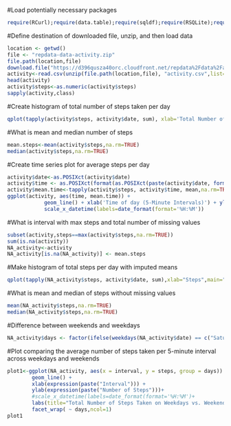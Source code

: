 #Load potentially necessary packages
```r
require(RCurl);require(data.table);require(sqldf);require(RSQLite);require(jpeg);require(data.table);library(quantmod);require(ggplot2);library(scales);require(knitr)
```

#Define destination of downloaded file, unzip, and then load data
```r
location <- getwd()
file <- "repdata-data-activity.zip"
file.path(location,file)
download.file("https://d396qusza40orc.cloudfront.net/repdata%2Fdata%2Factivity.zip", file.path(location,file),method="curl")
activity<-read.csv(unzip(file.path(location,file), "activity.csv",list=FALSE),header=TRUE)
head(activity)
activity$steps<-as.numeric(activity$steps)
sapply(activity,class)
```

#Create histogram of total number of steps taken per day
```r
qplot(tapply(activity$steps, activity$date, sum), xlab='Total Number of Steps Taken Each Day', ylab='Frequency',main="Total Number of Steps Taken Each Day")
```

#What is mean and median number of steps
```r
mean.steps<-mean(activity$steps,na.rm=TRUE)
median(activity$steps,na.rm=TRUE)
```

#Create time series plot for average steps per day
```r
activity$date<-as.POSIXct(activity$date)
activity$time <- as.POSIXct(format(as.POSIXct(paste(activity$date, formatC(activity$interval / 100, 2, 										format='f')),format='%Y-%m-%d %H.%M', tz='GMT'),format='%H:%M:%S'),format='%H:%M:%S')
activity$mean.time<-tapply(activity$steps, activity$time, mean,na.rm=TRUE)
ggplot(activity, aes(time, mean.time)) + 
    		geom_line() + xlab('Time of day (5-Minute Intervals)') + ylab('Mean number of steps') + 
    		scale_x_datetime(labels=date_format(format='%H:%M'))
```

#What is interval with max steps and total number of missing values
```r
subset(activity,steps==max(activity$steps,na.rm=TRUE)) 
sum(is.na(activity))
NA_activity<-activity
NA_activity[is.na(NA_activity)] <- mean.steps
```

#Make histogram of total steps per day with imputed means
```r
qplot(tapply(NA_activity$steps, activity$date, sum),xlab="Steps",main="Total Number of Steps Taken Each Day (with Imputed Means)",ylab='Frequency')
```

#What is mean and median of steps without missing values
```r
mean(NA_activity$steps,na.rm=TRUE)
median(NA_activity$steps,na.rm=TRUE)
```

#Difference between weekends and weekdays
```r
NA_activity$days <- factor(ifelse(weekdays(NA_activity$date) == c("Saturday","Sunday"), "Weekends", "Weekdays"))
```

#Plot comparing the average number of steps taken per 5-minute interval across weekdays and weekends
```r
plot1<-ggplot(NA_activity, aes(x = interval, y = steps, group = days)) +
        geom_line() +
        xlab(expression(paste("Interval"))) +
        ylab(expression(paste("Number of Steps")))+
        #scale_x_datetime(labels=date_format(format='%H:%M')+
        labs(title="Total Number of Steps Taken on Weekdays vs. Weekends") +
        facet_wrap( ~ days,ncol=1)
plot1
```











